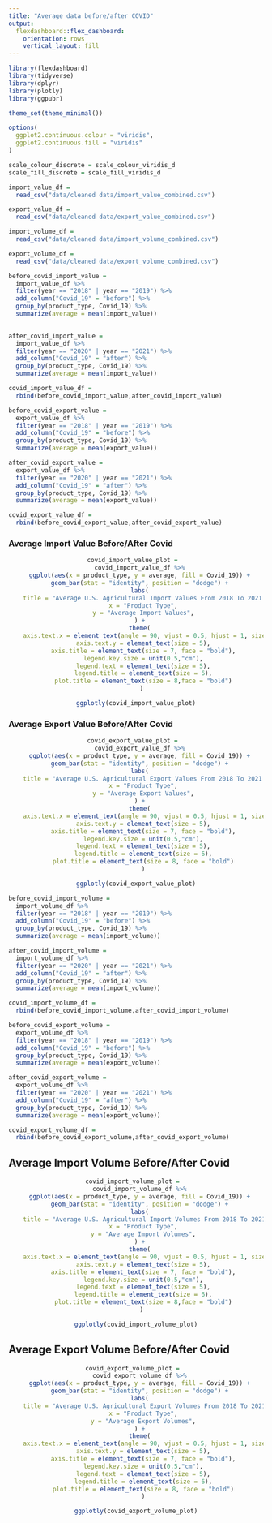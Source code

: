 ```yaml
---
title: "Average data before/after COVID"
output: 
  flexdashboard::flex_dashboard:
    orientation: rows
    vertical_layout: fill
---
```


```r
library(flexdashboard)
library(tidyverse)
library(dplyr)
library(plotly)
library(ggpubr)

theme_set(theme_minimal())

options(
  ggplot2.continuous.colour = "viridis",
  ggplot2.continuous.fill = "viridis"
)

scale_colour_discrete = scale_colour_viridis_d
scale_fill_discrete = scale_fill_viridis_d
```

```r
import_value_df = 
  read_csv("data/cleaned data/import_value_combined.csv")

export_value_df = 
  read_csv("data/cleaned data/export_value_combined.csv")

import_volume_df = 
  read_csv("data/cleaned data/import_volume_combined.csv")

export_volume_df = 
  read_csv("data/cleaned data/export_volume_combined.csv")
```



```r
before_covid_import_value =
  import_value_df %>% 
  filter(year == "2018" | year == "2019") %>% 
  add_column("Covid_19" = "before") %>% 
  group_by(product_type, Covid_19) %>% 
  summarize(average = mean(import_value)) 
  

after_covid_import_value =
  import_value_df %>% 
  filter(year == "2020" | year == "2021") %>% 
  add_column("Covid_19" = "after") %>% 
  group_by(product_type, Covid_19) %>% 
  summarize(average = mean(import_value)) 

covid_import_value_df = 
  rbind(before_covid_import_value,after_covid_import_value)

before_covid_export_value =
  export_value_df %>% 
  filter(year == "2018" | year == "2019") %>% 
  add_column("Covid_19" = "before") %>% 
  group_by(product_type, Covid_19) %>% 
  summarize(average = mean(export_value))

after_covid_export_value =
  export_value_df %>% 
  filter(year == "2020" | year == "2021") %>% 
  add_column("Covid_19" = "after") %>% 
  group_by(product_type, Covid_19) %>% 
  summarize(average = mean(export_value)) 

covid_export_value_df = 
  rbind(before_covid_export_value,after_covid_export_value)

```


### Average Import Value Before/After Covid

<center>
```r
covid_import_value_plot =  
  covid_import_value_df %>%
  ggplot(aes(x = product_type, y = average, fill = Covid_19)) +
  geom_bar(stat = "identity", position = "dodge") +
  labs(
    title = "Average U.S. Agricultural Import Values From 2018 To 2021 ",
    x = "Product Type",
    y = "Average Import Values",
  ) +
  theme(
    axis.text.x = element_text(angle = 90, vjust = 0.5, hjust = 1, size = 5),
    axis.text.y = element_text(size = 5),
    axis.title = element_text(size = 7, face = "bold"),
    legend.key.size = unit(0.5,"cm"),
    legend.text = element_text(size = 5),
    legend.title = element_text(size = 6),
    plot.title = element_text(size = 8,face = "bold")
    ) 

ggplotly(covid_import_value_plot)

```
</center>


### Average Export Value Before/After Covid

<center>
```r
covid_export_value_plot =  
  covid_export_value_df %>%
  ggplot(aes(x = product_type, y = average, fill = Covid_19)) +
  geom_bar(stat = "identity", position = "dodge") +
  labs(
    title = "Average U.S. Agricultural Export Values From 2018 To 2021 ",
    x = "Product Type",
    y = "Average Export Values",
  ) +
  theme(
    axis.text.x = element_text(angle = 90, vjust = 0.5, hjust = 1, size = 5),
    axis.text.y = element_text(size = 5),
    axis.title = element_text(size = 7, face = "bold"),
    legend.key.size = unit(0.5,"cm"),
    legend.text = element_text(size = 5),
    legend.title = element_text(size = 6),
    plot.title = element_text(size = 8, face = "bold")
    )

ggplotly(covid_export_value_plot)

```
</center>


```r
before_covid_import_volume =
  import_volume_df %>%
  filter(year == "2018" | year == "2019") %>% 
  add_column("Covid_19" = "before") %>% 
  group_by(product_type, Covid_19) %>% 
  summarize(average = mean(import_volume))

after_covid_import_volume =
  import_volume_df %>% 
  filter(year == "2020" | year == "2021") %>% 
  add_column("Covid_19" = "after") %>% 
  group_by(product_type, Covid_19) %>% 
  summarize(average = mean(import_volume))

covid_import_volume_df = 
  rbind(before_covid_import_volume,after_covid_import_volume)

before_covid_export_volume =
  export_volume_df %>%
  filter(year == "2018" | year == "2019") %>% 
  add_column("Covid_19" = "before") %>% 
  group_by(product_type, Covid_19) %>% 
  summarize(average = mean(export_volume)) 

after_covid_export_volume =
  export_volume_df %>% 
  filter(year == "2020" | year == "2021") %>% 
  add_column("Covid_19" = "after") %>% 
  group_by(product_type, Covid_19) %>% 
  summarize(average = mean(export_volume)) 

covid_export_volume_df = 
  rbind(before_covid_export_volume,after_covid_export_volume)
```

## Average Import Volume Before/After Covid

<center>
```r
covid_import_volume_plot =  
  covid_import_volume_df %>%
  ggplot(aes(x = product_type, y = average, fill = Covid_19)) +
  geom_bar(stat = "identity", position = "dodge") +
  labs(
    title = "Average U.S. Agricultural Import Volumes From 2018 To 2021 ",
    x = "Product Type",
    y = "Average Import Volumes",
  ) +
  theme(
    axis.text.x = element_text(angle = 90, vjust = 0.5, hjust = 1, size = 5),
    axis.text.y = element_text(size = 5),
    axis.title = element_text(size = 7, face = "bold"),
    legend.key.size = unit(0.5,"cm"),
    legend.text = element_text(size = 5),
    legend.title = element_text(size = 6),
    plot.title = element_text(size = 8,face = "bold")
    ) 

ggplotly(covid_import_volume_plot)

```
</center>

## Average Export Volume Before/After Covid

<center>
```r
covid_export_volume_plot =  
  covid_export_volume_df %>%
  ggplot(aes(x = product_type, y = average, fill = Covid_19)) +
  geom_bar(stat = "identity", position = "dodge") +
  labs(
    title = "Average U.S. Agricultural Export Volumes From 2018 To 2021 ",
    x = "Product Type",
    y = "Average Export Volumes",
  ) +
  theme(
    axis.text.x = element_text(angle = 90, vjust = 0.5, hjust = 1, size = 5),
    axis.text.y = element_text(size = 5),
    axis.title = element_text(size = 7, face = "bold"),
    legend.key.size = unit(0.5,"cm"),
    legend.text = element_text(size = 5),
    legend.title = element_text(size = 6),
    plot.title = element_text(size = 8, face = "bold")
    )

ggplotly(covid_export_volume_plot)
```
</center>
